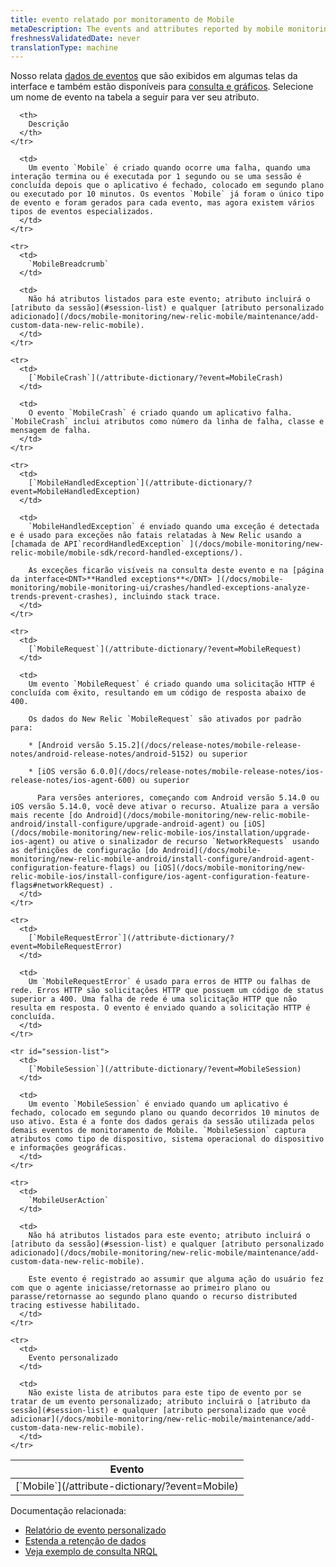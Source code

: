 ```yaml
---
title: evento relatado por monitoramento de Mobile
metaDescription: The events and attributes reported by mobile monitoring in New Relic.
freshnessValidatedDate: never
translationType: machine
---
```


Nosso [<InlinePopover type="mobile"/>](/docs/mobile-monitoring/new-relic-mobile/getting-started/introduction-new-relic-mobile)relata [dados de eventos](/docs/using-new-relic/data/understand-data/new-relic-data-types#event-data) que são exibidos em algumas telas da interface e também estão disponíveis para [consulta e gráficos](/docs/using-new-relic/data/understand-data/query-new-relic-data). Selecione um nome de evento na tabela a seguir para ver seu atributo.

<table>
  <thead>
    <tr>
      <th style={{ width: "250px" }}>
        Evento
      </th>

      <th>
        Descrição
      </th>
    </tr>
  </thead>

  <tbody>
    <tr>
      <td>
        [`Mobile`](/attribute-dictionary/?event=Mobile)
      </td>

      <td>
        Um evento `Mobile` é criado quando ocorre uma falha, quando uma interação termina ou é executada por 1 segundo ou se uma sessão é concluída depois que o aplicativo é fechado, colocado em segundo plano ou executado por 10 minutos. Os eventos `Mobile` já foram o único tipo de evento e foram gerados para cada evento, mas agora existem vários tipos de eventos especializados.
      </td>
    </tr>

    <tr>
      <td>
        `MobileBreadcrumb`
      </td>

      <td>
        Não há atributos listados para este evento; atributo incluirá o [atributo da sessão](#session-list) e qualquer [atributo personalizado adicionado](/docs/mobile-monitoring/new-relic-mobile/maintenance/add-custom-data-new-relic-mobile).
      </td>
    </tr>

    <tr>
      <td>
        [`MobileCrash`](/attribute-dictionary/?event=MobileCrash)
      </td>

      <td>
        O evento `MobileCrash` é criado quando um aplicativo falha. `MobileCrash` inclui atributos como número da linha de falha, classe e mensagem de falha.
      </td>
    </tr>

    <tr>
      <td>
        [`MobileHandledException`](/attribute-dictionary/?event=MobileHandledException)
      </td>

      <td>
        `MobileHandledException` é enviado quando uma exceção é detectada e é usado para exceções não fatais relatadas à New Relic usando a [chamada de API`recordHandledException` ](/docs/mobile-monitoring/new-relic-mobile/mobile-sdk/record-handled-exceptions/).

        As exceções ficarão visíveis na consulta deste evento e na [página da interface<DNT>**Handled exceptions**</DNT> ](/docs/mobile-monitoring/mobile-monitoring-ui/crashes/handled-exceptions-analyze-trends-prevent-crashes), incluindo stack trace.
      </td>
    </tr>

    <tr>
      <td>
        [`MobileRequest`](/attribute-dictionary/?event=MobileRequest)
      </td>

      <td>
        Um evento `MobileRequest` é criado quando uma solicitação HTTP é concluída com êxito, resultando em um código de resposta abaixo de 400.

        Os dados do New Relic `MobileRequest` são ativados por padrão para:

        * [Android versão 5.15.2](/docs/release-notes/mobile-release-notes/android-release-notes/android-5152) ou superior

        * [iOS versão 6.0.0](/docs/release-notes/mobile-release-notes/ios-release-notes/ios-agent-600) ou superior

          Para versões anteriores, começando com Android versão 5.14.0 ou iOS versão 5.14.0, você deve ativar o recurso. Atualize para a versão mais recente [do Android](/docs/mobile-monitoring/new-relic-mobile-android/install-configure/upgrade-android-agent) ou [iOS](/docs/mobile-monitoring/new-relic-mobile-ios/installation/upgrade-ios-agent) ou ative o sinalizador de recurso `NetworkRequests` usando as definições de configuração [do Android](/docs/mobile-monitoring/new-relic-mobile-android/install-configure/android-agent-configuration-feature-flags) ou [iOS](/docs/mobile-monitoring/new-relic-mobile-ios/install-configure/ios-agent-configuration-feature-flags#networkRequest) .
      </td>
    </tr>

    <tr>
      <td>
        [`MobileRequestError`](/attribute-dictionary/?event=MobileRequestError)
      </td>

      <td>
        Um `MobileRequestError` é usado para erros de HTTP ou falhas de rede. Erros HTTP são solicitações HTTP que possuem um código de status superior a 400. Uma falha de rede é uma solicitação HTTP que não resulta em resposta. O evento é enviado quando a solicitação HTTP é concluída.
      </td>
    </tr>

    <tr id="session-list">
      <td>
        [`MobileSession`](/attribute-dictionary/?event=MobileSession)
      </td>

      <td>
        Um evento `MobileSession` é enviado quando um aplicativo é fechado, colocado em segundo plano ou quando decorridos 10 minutos de uso ativo. Esta é a fonte dos dados gerais da sessão utilizada pelos demais eventos de monitoramento de Mobile. `MobileSession` captura atributos como tipo de dispositivo, sistema operacional do dispositivo e informações geográficas.
      </td>
    </tr>

    <tr>
      <td>
        `MobileUserAction`
      </td>

      <td>
        Não há atributos listados para este evento; atributo incluirá o [atributo da sessão](#session-list) e qualquer [atributo personalizado adicionado](/docs/mobile-monitoring/new-relic-mobile/maintenance/add-custom-data-new-relic-mobile).

        Este evento é registrado ao assumir que alguma ação do usuário fez com que o agente iniciasse/retornasse ao primeiro plano ou parasse/retornasse ao segundo plano quando o recurso distributed tracing estivesse habilitado.
      </td>
    </tr>

    <tr>
      <td>
        Evento personalizado
      </td>

      <td>
        Não existe lista de atributos para este tipo de evento por se tratar de um evento personalizado; atributo incluirá o [atributo da sessão](#session-list) e qualquer [atributo personalizado que você adicionar](/docs/mobile-monitoring/new-relic-mobile/maintenance/add-custom-data-new-relic-mobile).
      </td>
    </tr>
  </tbody>
</table>

Documentação relacionada:

* [Relatório de evento personalizado](/docs/insights/insights-data-sources/custom-data/report-custom-event-data)
* [Estenda a retenção de dados](/docs/insights/use-insights-ui/manage-account-data/extend-event-data-retention)
* [Veja exemplo de consulta NRQL](/docs/query-data/nrql-new-relic-query-language/nrql-query-tutorials)